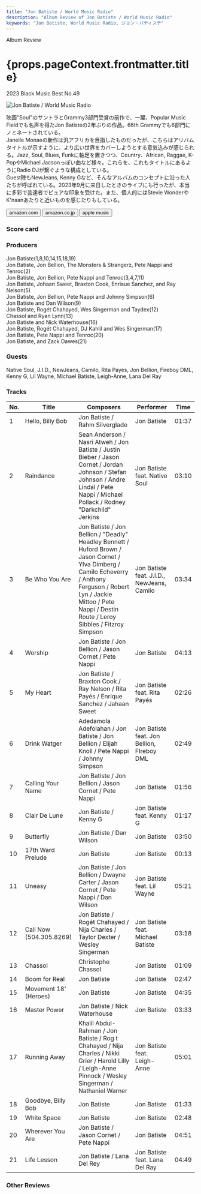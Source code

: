 ```yaml
---
title: "Jon Batiste / World Music Radio"
description: "Album Review of Jon Batiste / World Music Radio"
keywords: "Jon Batiste, World Music Radio, ジョン・バティステ"
---
```






<p className="largeP">Album Review</p>
<h1 className="h1--no--margin">{props.pageContext.frontmatter.title}</h1>
<p className="largeP">
  <Link to="/best50/2023/">2023 Black Music Best No.49</Link>
</p>

<Row  className="image-card-group">
	<Column colMd={3} colLg={4} noGutterMdLeft="">
       <ImageCard>

![Jon Batiste / World Music Radio](../../images/cd/jonbatiste2L.jpg)

</ImageCard>
	</Column>
	<Column colMd={4} colLg={8} noGutterMdLeft="">
		<p>
			映画"Soul"のサントラとGrammy3部門受賞の前作で、一躍、Popular Music Fieldでも名声を得たJon Batisteの2年ぶりの作品。66th Grammyでも6部門にノミネートされている。
			<br/>Janelle Monaeの新作は汎アフリカを目指したものだったが、こちらはアリバムタイトルが示すように、より広い世界をカバーしようとする意気込みが感じられる。Jazz, Soul, Blues, Funkに軸足を置きつつ、Country、African, Raggae, K-PopやMichael Jacsonっぽい曲など様々。これらを、これもタイトルにあるようにRadio DJが繋ぐような構成としている。
			<br/>Guest陣もNewJeans, Kenny Gなど、そんなアルバムのコンセプトに沿った人たちが呼ばれている。2023年9月に来日したときのライブにも行ったが、本当に多彩で芸達者でピュアな印象を受けた。また、個人的にはStevie WonderやK'naanあたりと近いものを感じたりもしている。
		</p>
		<div>
		  <Button className="button-right-mergin"  href="https://amzn.to/3SAlvJt" renderIcon={ArrowUpRight} size='sm' kind='primary'>
  	    amazon.com
  	  </Button>
  	  <Button className="button-right-mergin"  href="https://amzn.to/3HAGkxP" renderIcon={ArrowUpRight} size='sm' kind='secondary'>
  	    amazon.co.jp
  	  </Button>
			<Button className="button-right-mergin"  href="https://apple.co/3OkiH0a" renderIcon={ArrowUpRight} size='sm' kind='tertiary'>
  	    apple music
  	  </Button>
			<AdvJS2/>
		</div>
	</Column>
</Row>
<Row >
	<Column colMd={4} colLg={4} noGutterMdLeft="">
		<div>
		  <h3>Score card</h3>
			<SliderJS1 value="5" />
		  <SliderJS2 value="4" />
			<SliderJS3 value="1" />
		  <SliderJS4 value="9" />
		</div>
	</Column>
	<Column colMd={8} colLg={8} noGutterMdLeft="">
		<div>
			<h3>Producers</h3>
			<p>
				Jon Batiste(1,8,10,14,15,18,19)
				<br/>Jon Batiste, Jon Bellion, The Monsters & Strangerz, Pete Nappi and Tenroc(2)
				<br/>Jon Batiste, Jon Bellion, Pete Nappi and Tenroc(3,4,7,11)
				<br/>Jon Batiste, Johaan Sweet, Braxton Cook, Enriaue Sanchez, and Ray Nelson(5)
				<br/>Jon Batiste, Jon Bellion, Pete Nappi and Johnny Simpson(6)
				<br/>Jon Batiste and Dan Wilson(9)
				<br/>Jon Batiste, Rogét Chahayed, Wes Singerman and Taydex(12)
				<br/>Chassol and Ryan Lynn(13)
				<br/>Jon Batiste and Nick Waterhouse(16)
				<br/>Jon Batiste, Rogét Chahayed, DJ Kahlil and Wes Singerman(17)
				<br/>Jon Batiste, Pete Nappi and Tenroc(20)
				<br/>Jon Batiste, and Zack Dawes(21)
			</p>
			<h3>Guests</h3>
			<p>
				Native Soul, J.I.D., NewJeans, Camilo, Rita Payés, Jon Bellion, Fireboy DML, Kenny G, Lil Wayne, Michael Batiste, Leigh-Anne, Lana Del Ray
			</p>
		</div>
	</Column>
</Row>

<h3>Tracks</h3>

| No. | Title                   | Composers                                                                                                                                                                                                                          | Performer                                  | Time  |
| --- | ----------------------- | ---------------------------------------------------------------------------------------------------------------------------------------------------------------------------------------------------------------------------------- | ------------------------------------------ | ----- |
| 1   | Hello, Billy Bob        | Jon Batiste / Rahm Silverglade                                                                                                                                                                                                     | Jon Batiste                                | 01:37 |
| 2   | Raindance               | Sean Anderson / Nasri Atweh / Jon Batiste / Justin Bieber / Jason Cornet / Jordan Johnson / Stefan Johnson / Andre Lindal / Pete Nappi / Michael Pollack / Rodney "Darkchild" Jerkins                                              | Jon Batiste feat. Native Soul              | 03:10 |
| 3   | Be Who You Are          | Jon Batiste / Jon Bellion / "Deadly" Headley Bennett / Huford Brown / Jason Cornet / Ylva Dimberg / Camilo Echeverry / Anthony Ferguson / Robert Lyn / Jackie Mittoo / Pete Nappi / Destin Route / Leroy Sibbles / Fitzroy Simpson | Jon Batiste feat. J.I.D., NewJeans, Camilo | 03:34 |
| 4   | Worship                 | Jon Batiste / Jon Bellion / Jason Cornet / Pete Nappi                                                                                                                                                                              | Jon Batiste                                | 04:13 |
| 5   | My Heart                | Jon Batiste / Braxton Cook / Ray Nelson / Rita Payés / Enrique Sanchez / Jahaan Sweet                                                                                                                                              | Jon Batiste feat. Rita Payés               | 02:26 |
| 6   | Drink Watger            | Adedamola Adefolahan / Jon Batiste / Jon Bellion / Elijah Knoll / Pete Nappi / Johnny Simpson                                                                                                                                      | Jon Batiste feat. Jon Bellion, FIreboy DML | 02:49 |
| 7   | Calling Your Name       | Jon Batiste / Jon Bellion / Jason Cornet / Pete Nappi                                                                                                                                                                              | Jon Batiste                                | 01:56 |
| 8   | Clair De Lune           | Jon Batiste / Kenny G                                                                                                                                                                                                              | Jon Batiste feat. Kenny G                  | 01:17 |
| 9   | Butterfly               | Jon Batiste / Dan Wilson                                                                                                                                                                                                           | Jon Batiste                                | 03:50 |
| 10  | 17th Ward Prelude       | Jon Batiste                                                                                                                                                                                                                        | Jon Batiste                                | 00:13 |
| 11  | Uneasy                  | Jon Batiste / Jon Bellion / Dwayne Carter / Jason Cornet / Pete Nappi / Dan Wilson                                                                                                                                                 | Jon Batiste feat. Lil Wayne                | 05:21 |
| 12  | Call Now (504.305.8269) | Jon Batiste / Rogét Chahayed / Nija Charles / Taylor Dexter / Wesley Singerman                                                                                                                                                     | Jon Batiste feat. Michael Batiste          | 03:18 |
| 13  | Chassol                 | Christophe Chassol                                                                                                                                                                                                                 | Jon Batiste                                | 01:09 |
| 14  | Boom for Real           | Jon Batiste                                                                                                                                                                                                                        | Jon Batiste                                | 02:47 |
| 15  | Movement 18' (Heroes)   | Jon Batiste                                                                                                                                                                                                                        | Jon Batiste                                | 04:35 |
| 16  | Master Power            | Jon Batiste / Nick Waterhouse                                                                                                                                                                                                      | Jon Batiste                                | 03:33 |
| 17  | Running Away            | Khalil Abdul-Rahman / Jon Batiste / Rog t Chahayed / Nija Charles / Nikki Grier / Harold Lilly / Leigh-Anne Pinnock / Wesley Singerman / Nathaniel Warner                                                                          | Jon Batiste feat. Leigh-Anne               | 05:01 |
| 18  | Goodbye, Billy Bob      | Jon Batiste                                                                                                                                                                                                                        | Jon Batiste                                | 01:33 |
| 19  | White Space             | Jon Batiste                                                                                                                                                                                                                        | Jon Batiste                                | 02:48 |
| 20  | Wherever You Are        | Jon Batiste / Jason Cornet / Pete Nappi                                                                                                                                                                                            | Jon Batiste                                | 04:51 |
| 21  | Life Lesson             | Jon Batiste / Lana Del Rey                                                                                                                                                                                                         | Jon Batiste feat. Lana Del Ray             | 04:49 |

<h3>Other Reviews</h3>

<Row>
  <Column colMd={3} colLg={3} noGutterMdLeft>
    <Review1 />
  </Column>
</Row>

<AdvJS3 />